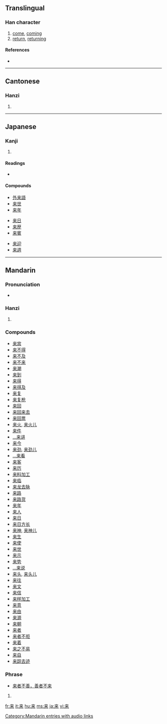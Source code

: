 {{see|來}}
==Translingual==

===Han character===
{{Han char|rn=75|rad=木|as=03|sn=7|four=|canj=木廿 (DT)}}

# [[come]], [[coming]]
# [[return]], [[returning]]

====References====
* {{Han ref|kx=0513.011|dkj=14489|hdz=10021.090|uh=6765|ud=26469}}

----

==Cantonese==

===Hanzi===
{{yue-hanzi|jyut=|y=loi4}}

# {{defn|Cantonese}}

----

==Japanese==

===Kanji===
{{ja-kanji|grade=2|rs=木03}}

# {{defn|Japanese}}

====Readings====
* {{ja-readings|on=らい (rai)|kun=[[くる]] (kuru), [[きたる]] (kitaru)}}

====Compounds====
{{top3}}
* [[外来語]]
* [[来世]]
* [[来年]]
{{mid3}}
* [[来日]]
* [[来歴]]
* [[来賓]]
{{mid3}}
* [[来迎]]
* [[来週]]
{{bottom}}

----

==Mandarin==

===Pronunciation===
*{{audio|zh-lái.ogg|audio}}

===Hanzi===
{{cmn-hanzi|tra=來|pin=[[lái]] ([[lai2]])|wg=lai<sup>2</sup>}}

# {{defn|Mandarin}}

===Compounds===
* [[来宾]]
* [[来不得]]
* [[来不及]]
* [[来不来]]
* [[来潮]]
* [[来到]]
* [[来得]]
* [[来得及]]
* [[来复]]
* [[来复枪]]
* [[来回]]
* [[来回来去]]
* [[来回票]]
* [[来火]], [[来火儿]]
* [[来件]]
* [[…来讲]]
* [[来今]]
* [[来劲]], [[来劲儿]]
* [[…来看]]
* [[来客]]
* [[来历]]
* [[来料加工]]
* [[来临]]
* [[来龙去脉]]
* [[来路]]
* [[来路货]]
* [[来年]]
* [[来人]]
* [[来日]]
* [[来日方长]]
* [[来神]], [[来神儿]]
* [[来生]]
* [[来使]]
* [[来世]]
* [[来示]]
* [[来势]]
* [[…来说]]
* [[来头]], [[来头儿]]
* [[来往]]
* [[来文]]
* [[来信]]
* [[来样加工]]
* [[来意]]
* [[来由]]
* [[来源]]
* [[来朝]]
* [[来者]]
* [[来者不拒]]
* [[来着]]
* [[来之不易]]
* [[来自]]
* [[来踪去迹]]

===Phrase===
* [[来者不善，善者不来]]

# {{defn|Mandarin}}

[[Category:Mandarin entries with audio links]]

[[fr:来]]
[[it:来]]
[[hu:来]]
[[ms:来]]
[[ja:来]]
[[vi:来]]